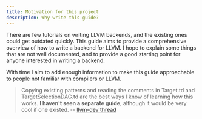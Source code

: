 ```yaml
---
title: Motivation for this project
description: Why write this guide?
---
```


There are few tutorials on writing LLVM backends, and the existing ones could get outdated quickly. This guide aims to provide a 
comprehensive overview of how to write a backend for LLVM. I hope to explain some things that are not well documented, and to provide a
good starting point for anyone interested in writing a backend.

With time I aim to add enough information to make this guide approachable to people not familiar with compilers or LLVM.


> Copying existing patterns and reading the comments in Target.td and TargetSelectionDAG.td are the best ways I know of learning how this works. **I haven't seen a separate guide**, although it would be very cool if one existed.
> -- [llvm-dev thread](https://groups.google.com/g/llvm-dev/c/aJCR1mBC0So/m/qQKo6tk6CAAJ)

